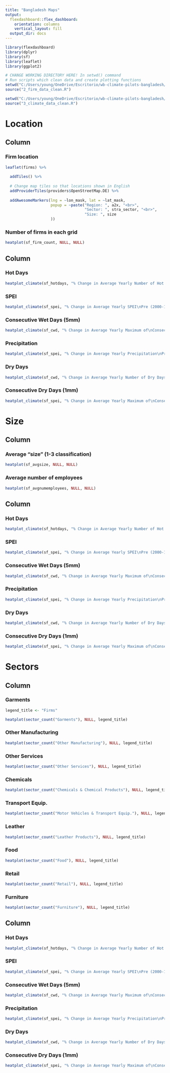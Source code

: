 ```yaml
---
title: "Bangladesh Maps"
output: 
  flexdashboard::flex_dashboard:
    orientation: columns
    vertical_layout: fill
  output_dir: docs
---
```


```r
library(flexdashboard)
library(dplyr)
library(sf)
library(leaflet)
library(ggplot2)
```


```r
# CHANGE WORKING DIRECTORY HERE! In setwd() command
# Run scripts which clean data and create plotting functions
setwd("C:/Users/young/OneDrive/Escritorio/wb-climate-pilots-bangladesh/scripts")
source("2_firm_data_clean.R")

setwd("C:/Users/young/OneDrive/Escritorio/wb-climate-pilots-bangladesh/scripts")
source("3_climate_data_clean.R")
```


Location
=======================================================================

Column {.tabset .tabset-fade data-width=500}
-----------------------------------------------------------------------

### Firm location

```r
leaflet(firms) %>%
  
  addTiles() %>% 
  
  # Change map tiles so that locations shown in English
  addProviderTiles(providers$OpenStreetMap.DE) %>% 
  
  addAwesomeMarkers(lng = ~lon_mask, lat = ~lat_mask,
                    popup = ~paste("Region: ", a2x, "<br>",
                                   "Sector: ", stra_sector, "<br>",
                                   "Size: ", size
                    ))
```

### Number of firms in each grid

```r
heatplot(sf_firm_count, NULL, NULL)
```

Column {.tabset .tabset-fade data-width=500}
-----------------------------------------------------------------------

### Hot Days

```r
heatplot_climate(sf_hotdays, "% Change in Average Yearly Number of Hot Days\nPre (2000-10) to Current (2011-21) Period", NULL)
```

### SPEI

```r
heatplot_climate(sf_spei, "% Change in Average Yearly SPEI\nPre (2000-10) to Current (2011-21) Period", NULL)
```

### Consecutive Wet Days (5mm)

```r
heatplot_climate(sf_cwd, "% Change in Average Yearly Maximum of\nConsecutive Wet Days - Pre (2000-10) to Current (2011-21) Period", NULL)
```

### Precipitation

```r
heatplot_climate(sf_spei, "% Change in Average Yearly Precipitation\nPre (2000-10) to Current (2011-21) Period", NULL)
```

### Dry Days

```r
heatplot_climate(sf_cwd, "% Change in Average Yearly Number of Dry Days\nPre (2000-10) to Current (2011-21) Period", NULL)
```

### Consecutive Dry Days (1mm)

```r
heatplot_climate(sf_spei, "% Change in Average Yearly Maximum of\nConsecutive Dry Days - Pre (2000-10) to Current (2011-21) Period", NULL)
```


Size
=======================================================================

Column {.tabset .tabset-fade data-width=500}
-----------------------------------------------------------------------

### Average "size" (1-3 classification)

```r
heatplot(sf_avgsize, NULL, NULL)
```

### Average number of employees 

```r
heatplot(sf_avgnumemployees, NULL, NULL)
```


Column {.tabset .tabset-fade data-width=500}
-----------------------------------------------------------------------

### Hot Days

```r
heatplot_climate(sf_hotdays, "% Change in Average Yearly Number of Hot Days\nPre (2000-10) to Current (2011-21) Period", NULL)
```

### SPEI

```r
heatplot_climate(sf_spei, "% Change in Average Yearly SPEI\nPre (2000-10) to Current (2011-21) Period", NULL)
```

### Consecutive Wet Days (5mm)

```r
heatplot_climate(sf_cwd, "% Change in Average Yearly Maximum of\nConsecutive Wet Days - Pre (2000-10) to Current (2011-21) Period", NULL)
```

### Precipitation

```r
heatplot_climate(sf_spei, "% Change in Average Yearly Precipitation\nPre (2000-10) to Current (2011-21) Period", NULL)
```

### Dry Days

```r
heatplot_climate(sf_cwd, "% Change in Average Yearly Number of Dry Days\nPre (2000-10) to Current (2011-21) Period", NULL)
```

### Consecutive Dry Days (1mm)

```r
heatplot_climate(sf_spei, "% Change in Average Yearly Maximum of\nConsecutive Dry Days - Pre (2000-10) to Current (2011-21) Period", NULL)
```

Sectors
=======================================================================

Column {.tabset .tabset-fade data-width=500}
-----------------------------------------------------------------------

### Garments

```r
legend_title <- "Firms"

heatplot(sector_count("Garments"), NULL, legend_title)
```

### Other Manufacturing

```r
heatplot(sector_count("Other Manufacturing"), NULL, legend_title)
```

### Other Services

```r
heatplot(sector_count("Other Services"), NULL, legend_title)
```

### Chemicals

```r
heatplot(sector_count("Chemicals & Chemical Products"), NULL, legend_title)
```

### Transport Equip.

```r
heatplot(sector_count("Motor Vehicles & Transport Equip."), NULL, legend_title)
```

### Leather

```r
heatplot(sector_count("Leather Products"), NULL, legend_title)
```

### Food

```r
heatplot(sector_count("Food"), NULL, legend_title)
```

### Retail

```r
heatplot(sector_count("Retail"), NULL, legend_title)
```

### Furniture

```r
heatplot(sector_count("Furniture"), NULL, legend_title)
```

Column {.tabset .tabset-fade data-width=500}
-----------------------------------------------------------------------

### Hot Days

```r
heatplot_climate(sf_hotdays, "% Change in Average Yearly Number of Hot Days\nPre (2000-10) to Current (2011-21) Period", NULL)
```

### SPEI

```r
heatplot_climate(sf_spei, "% Change in Average Yearly SPEI\nPre (2000-10) to Current (2011-21) Period", NULL)
```

### Consecutive Wet Days (5mm)

```r
heatplot_climate(sf_cwd, "% Change in Average Yearly Maximum of\nConsecutive Wet Days - Pre (2000-10) to Current (2011-21) Period", NULL)
```

### Precipitation

```r
heatplot_climate(sf_spei, "% Change in Average Yearly Precipitation\nPre (2000-10) to Current (2011-21) Period", NULL)
```

### Dry Days

```r
heatplot_climate(sf_cwd, "% Change in Average Yearly Number of Dry Days\nPre (2000-10) to Current (2011-21) Period", NULL)
```

### Consecutive Dry Days (1mm)

```r
heatplot_climate(sf_spei, "% Change in Average Yearly Maximum of\nConsecutive Dry Days - Pre (2000-10) to Current (2011-21) Period", NULL)
```
